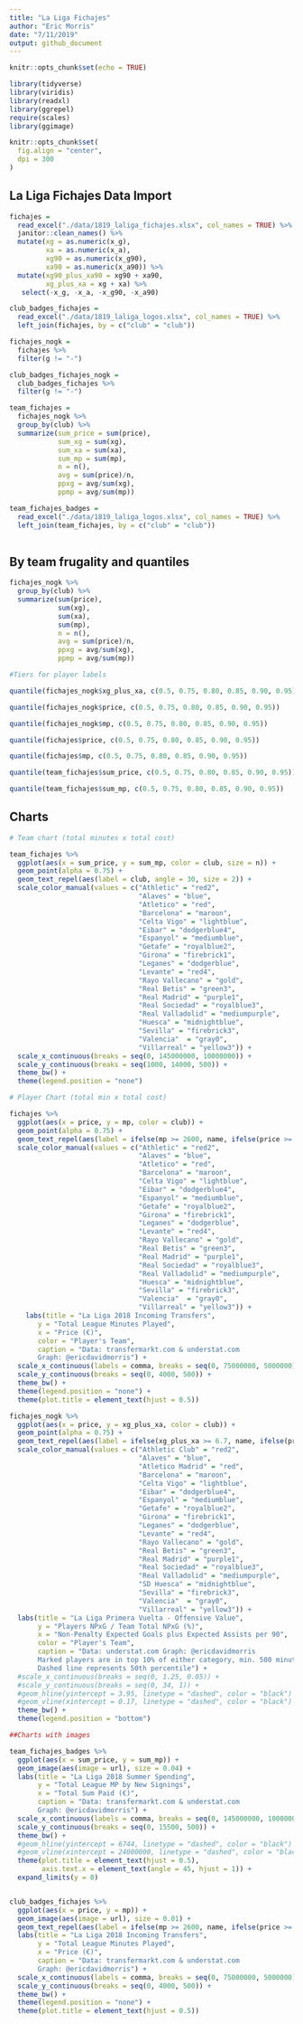 ```yaml
---
title: "La Liga Fichajes"
author: "Eric Morris"
date: "7/11/2019"
output: github_document
---
```


```r
knitr::opts_chunk$set(echo = TRUE)

library(tidyverse)
library(viridis)
library(readxl)
library(ggrepel)
require(scales)
library(ggimage)

knitr::opts_chunk$set(
  fig.align = "center",
  dpi = 300
)

```

## La Liga Fichajes Data Import

```r
fichajes = 
  read_excel("./data/1819_laliga_fichajes.xlsx", col_names = TRUE) %>% 
  janitor::clean_names() %>% 
  mutate(xg = as.numeric(x_g),
         xa = as.numeric(x_a),
         xg90 = as.numeric(x_g90),
         xa90 = as.numeric(x_a90)) %>% 
  mutate(xg90_plus_xa90 = xg90 + xa90,
         xg_plus_xa = xg + xa) %>% 
   select(-x_g, -x_a, -x_g90, -x_a90) 

club_badges_fichajes = 
  read_excel("./data/1819_laliga_logos.xlsx", col_names = TRUE) %>% 
  left_join(fichajes, by = c("club" = "club"))

fichajes_nogk =
  fichajes %>% 
  filter(g != "-")

club_badges_fichajes_nogk =
  club_badges_fichajes %>% 
  filter(g != "-")

team_fichajes = 
  fichajes_nogk %>% 
  group_by(club) %>% 
  summarize(sum_price = sum(price),
            sum_xg = sum(xg),
            sum_xa = sum(xa),
            sum_mp = sum(mp),
            n = n(),
            avg = sum(price)/n,
            ppxg = avg/sum(xg),
            ppmp = avg/sum(mp))

team_fichajes_badges =
  read_excel("./data/1819_laliga_logos.xlsx", col_names = TRUE) %>% 
  left_join(team_fichajes, by = c("club" = "club"))
  
```

## By team frugality and quantiles

```r
fichajes_nogk %>% 
  group_by(club) %>% 
  summarize(sum(price),
            sum(xg),
            sum(xa),
            sum(mp),
            n = n(),
            avg = sum(price)/n,
            ppxg = avg/sum(xg),
            ppmp = avg/sum(mp))

#Tiers for player labels

quantile(fichajes_nogk$xg_plus_xa, c(0.5, 0.75, 0.80, 0.85, 0.90, 0.95))

quantile(fichajes_nogk$price, c(0.5, 0.75, 0.80, 0.85, 0.90, 0.95))

quantile(fichajes_nogk$mp, c(0.5, 0.75, 0.80, 0.85, 0.90, 0.95))

quantile(fichajes$price, c(0.5, 0.75, 0.80, 0.85, 0.90, 0.95))

quantile(fichajes$mp, c(0.5, 0.75, 0.80, 0.85, 0.90, 0.95))

quantile(team_fichajes$sum_price, c(0.5, 0.75, 0.80, 0.85, 0.90, 0.95))

quantile(team_fichajes$sum_mp, c(0.5, 0.75, 0.80, 0.85, 0.90, 0.95))
```

## Charts 

```r

# Team chart (total minutes x total cost)

team_fichajes %>% 
  ggplot(aes(x = sum_price, y = sum_mp, color = club, size = n)) +
  geom_point(alpha = 0.75) + 
  geom_text_repel(aes(label = club, angle = 30, size = 2)) + 
  scale_color_manual(values = c("Athletic" = "red2",
                                "Alaves" = "blue",
                                "Atletico" = "red",
                                "Barcelona" = "maroon",
                                "Celta Vigo" = "lightblue",
                                "Eibar" = "dodgerblue4",
                                "Espanyol" = "mediumblue",
                                "Getafe" = "royalblue2",
                                "Girona" = "firebrick1",
                                "Leganes" = "dodgerblue",
                                "Levante" = "red4",
                                "Rayo Vallecano" = "gold",
                                "Real Betis" = "green3",
                                "Real Madrid" = "purple1",
                                "Real Sociedad" = "royalblue3",
                                "Real Valladolid" = "mediumpurple",
                                "Huesca" = "midnightblue",
                                "Sevilla" = "firebrick3",
                                "Valencia"  = "gray0",
                                "Villarreal" = "yellow3")) + 
  scale_x_continuous(breaks = seq(0, 145000000, 10000000)) + 
  scale_y_continuous(breaks = seq(1000, 14000, 500)) + 
  theme_bw() +
  theme(legend.position = "none")

# Player Chart (total min x total cost)

fichajes %>% 
  ggplot(aes(x = price, y = mp, color = club)) +
  geom_point(alpha = 0.75) + 
  geom_text_repel(aes(label = ifelse(mp >= 2600, name, ifelse(price >= 5000000, name, ''))), angle = 0, size = 2) +
  scale_color_manual(values = c("Athletic" = "red2",
                                "Alaves" = "blue",
                                "Atletico" = "red",
                                "Barcelona" = "maroon",
                                "Celta Vigo" = "lightblue",
                                "Eibar" = "dodgerblue4",
                                "Espanyol" = "mediumblue",
                                "Getafe" = "royalblue2",
                                "Girona" = "firebrick1",
                                "Leganes" = "dodgerblue",
                                "Levante" = "red4",
                                "Rayo Vallecano" = "gold",
                                "Real Betis" = "green3",
                                "Real Madrid" = "purple1",
                                "Real Sociedad" = "royalblue3",
                                "Real Valladolid" = "mediumpurple",
                                "Huesca" = "midnightblue",
                                "Sevilla" = "firebrick3",
                                "Valencia"  = "gray0",
                                "Villarreal" = "yellow3")) + 
    labs(title = "La Liga 2018 Incoming Transfers", 
       y = "Total League Minutes Played", 
       x = "Price (€)", 
       color = "Player's Team",
       caption = "Data: transfermarkt.com & understat.com 
       Graph: @ericdavidmorris") +
  scale_x_continuous(labels = comma, breaks = seq(0, 75000000, 5000000)) + 
  scale_y_continuous(breaks = seq(0, 4000, 500)) + 
  theme_bw() +
  theme(legend.position = "none") +
  theme(plot.title = element_text(hjust = 0.5))

fichajes_nogk %>% 
  ggplot(aes(x = price, y = xg_plus_xa, color = club)) +
  geom_point(alpha = 0.75) +
  geom_text_repel(aes(label = ifelse(xg_plus_xa >= 6.7, name, ifelse(price >= 23000000, name, ''))), angle = 30, size = 2) +
  scale_color_manual(values = c("Athletic Club" = "red2",
                                "Alaves" = "blue",
                                "Atletico Madrid" = "red",
                                "Barcelona" = "maroon",
                                "Celta Vigo" = "lightblue",
                                "Eibar" = "dodgerblue4",
                                "Espanyol" = "mediumblue",
                                "Getafe" = "royalblue2",
                                "Girona" = "firebrick1",
                                "Leganes" = "dodgerblue",
                                "Levante" = "red4",
                                "Rayo Vallecano" = "gold",
                                "Real Betis" = "green3",
                                "Real Madrid" = "purple1",
                                "Real Sociedad" = "royalblue3",
                                "Real Valladolid" = "mediumpurple",
                                "SD Huesca" = "midnightblue",
                                "Sevilla" = "firebrick3",
                                "Valencia"  = "gray0",
                                "Villarreal" = "yellow3")) + 
  labs(title = "La Liga Primera Vuelta - Offensive Value", 
       y = "Players NPxG / Team Total NPxG (%)", 
       x = "Non-Penalty Expected Goals plus Expected Assists per 90", 
       color = "Player's Team",
       caption = "Data: understat.com Graph: @ericdavidmorris
       Marked players are in top 10% of either category, min. 500 minutes played
       Dashed line represents 50th percentile") + 
  #scale_x_continuous(breaks = seq(0, 1.25, 0.05)) + 
  #scale_y_continuous(breaks = seq(0, 34, 1)) + 
  #geom_hline(yintercept = 3.95, linetype = "dashed", color = "black") + 
  #geom_vline(xintercept = 0.17, linetype = "dashed", color = "black") +
  theme_bw() +
  theme(legend.position = "bottom")
```

```r
##Charts with images

team_fichajes_badges %>% 
  ggplot(aes(x = sum_price, y = sum_mp)) +
  geom_image(aes(image = url), size = 0.04) +
  labs(title = "La Liga 2018 Summer Spending",
       y = "Total League MP by New Signings",
       x = "Total Sum Paid (€)",
       caption = "Data: transfermarkt.com & understat.com 
       Graph: @ericdavidmorris") +
  scale_x_continuous(labels = comma, breaks = seq(0, 145000000, 10000000)) + 
  scale_y_continuous(breaks = seq(0, 15500, 500)) + 
  theme_bw() +
  #geom_hline(yintercept = 6744, linetype = "dashed", color = "black") + 
  #geom_vline(xintercept = 24000000, linetype = "dashed", color = "black") +
  theme(plot.title = element_text(hjust = 0.5),
        axis.text.x = element_text(angle = 45, hjust = 1)) + 
  expand_limits(y = 0)


club_badges_fichajes %>% 
  ggplot(aes(x = price, y = mp)) +
  geom_image(aes(image = url), size = 0.01) + 
  geom_text_repel(aes(label = ifelse(mp >= 2600, name, ifelse(price >= 5000000, name, ''))), angle = 0, size = 2) +
  labs(title = "La Liga 2018 Incoming Transfers", 
       y = "Total League Minutes Played", 
       x = "Price (€)",
       caption = "Data: transfermarkt.com & understat.com 
       Graph: @ericdavidmorris") +
  scale_x_continuous(labels = comma, breaks = seq(0, 75000000, 5000000)) + 
  scale_y_continuous(breaks = seq(0, 4000, 500)) + 
  theme_bw() +
  theme(legend.position = "none") +
  theme(plot.title = element_text(hjust = 0.5))

```

